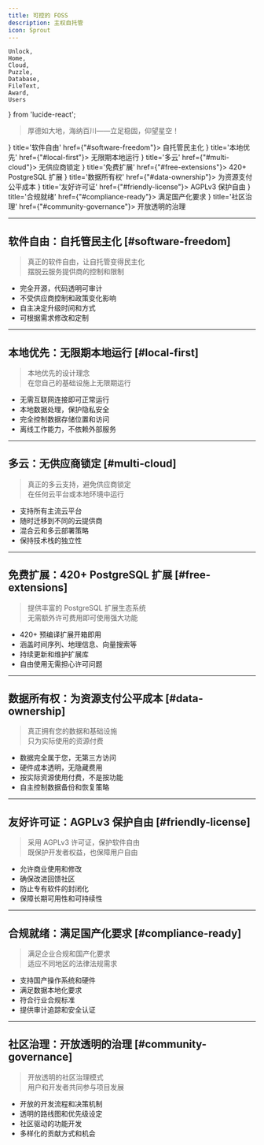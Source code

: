 ```yaml
---
title: 可控的 FOSS
description: 主权自托管
icon: Sprout
---
```


    Unlock,
    Home,
    Cloud,
    Puzzle,
    Database,
    FileText,
    Award,
    Users
} from 'lucide-react';

> 厚德如大地，海纳百川——立足稳固，仰望星空！

<Cards>
    <Card icon={<Unlock className="text-green-600"/>} title='软件自由' href={"#software-freedom"}>
        自托管民主化
    </Card>
    <Card icon={<Home className="text-blue-600"/>} title='本地优先' href={"#local-first"}>
        无限期本地运行
    </Card>
    <Card icon={<Cloud className="text-purple-600"/>} title='多云' href={"#multi-cloud"}>
        无供应商锁定
    </Card>
    <Card icon={<Puzzle className="text-orange-600"/>} title='免费扩展' href={"#free-extensions"}>
        420+ PostgreSQL 扩展
    </Card>
    <Card icon={<Database className="text-cyan-600"/>} title='数据所有权' href={"#data-ownership"}>
        为资源支付公平成本
    </Card>
    <Card icon={<FileText className="text-red-600"/>} title='友好许可证' href={"#friendly-license"}>
        AGPLv3 保护自由
    </Card>
    <Card icon={<Award className="text-violet-600"/>} title='合规就绪' href={"#compliance-ready"}>
        满足国产化要求
    </Card>
    <Card icon={<Users className="text-amber-600"/>} title='社区治理' href={"#community-governance"}>
        开放透明的治理
    </Card>
</Cards>

--------

## 软件自由：自托管民主化 [#software-freedom]

> 真正的软件自由，让自托管变得民主化\
> 摆脱云服务提供商的控制和限制

- 完全开源，代码透明可审计
- 不受供应商控制和政策变化影响
- 自主决定升级时间和方式
- 可根据需求修改和定制

--------

## 本地优先：无限期本地运行 [#local-first]

> 本地优先的设计理念\
> 在您自己的基础设施上无限期运行

- 无需互联网连接即可正常运行
- 本地数据处理，保护隐私安全
- 完全控制数据存储位置和访问
- 离线工作能力，不依赖外部服务

--------

## 多云：无供应商锁定 [#multi-cloud]

> 真正的多云支持，避免供应商锁定\
> 在任何云平台或本地环境中运行

- 支持所有主流云平台
- 随时迁移到不同的云提供商
- 混合云和多云部署策略
- 保持技术栈的独立性

--------

## 免费扩展：420+ PostgreSQL 扩展 [#free-extensions]

> 提供丰富的 PostgreSQL 扩展生态系统\
> 无需额外许可费用即可使用强大功能

- 420+ 预编译扩展开箱即用
- 涵盖时间序列、地理信息、向量搜索等
- 持续更新和维护扩展库
- 自由使用无需担心许可问题

--------

## 数据所有权：为资源支付公平成本 [#data-ownership]

> 真正拥有您的数据和基础设施\
> 只为实际使用的资源付费

- 数据完全属于您，无第三方访问
- 硬件成本透明，无隐藏费用
- 按实际资源使用付费，不是按功能
- 自主控制数据备份和恢复策略

--------

## 友好许可证：AGPLv3 保护自由 [#friendly-license]

> 采用 AGPLv3 许可证，保护软件自由\
> 既保护开发者权益，也保障用户自由

- 允许商业使用和修改
- 确保改进回馈社区
- 防止专有软件的封闭化
- 保障长期可用性和可持续性

--------

## 合规就绪：满足国产化要求 [#compliance-ready]

> 满足企业合规和国产化要求\
> 适应不同地区的法律法规需求

- 支持国产操作系统和硬件
- 满足数据本地化要求
- 符合行业合规标准
- 提供审计追踪和安全认证

--------

## 社区治理：开放透明的治理 [#community-governance]

> 开放透明的社区治理模式\
> 用户和开发者共同参与项目发展

- 开放的开发流程和决策机制
- 透明的路线图和优先级设定
- 社区驱动的功能开发
- 多样化的贡献方式和机会